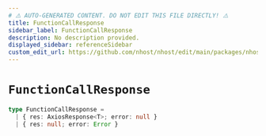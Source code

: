 ```yaml
---
# ⚠️ AUTO-GENERATED CONTENT. DO NOT EDIT THIS FILE DIRECTLY! ⚠️
title: FunctionCallResponse
sidebar_label: FunctionCallResponse
description: No description provided.
displayed_sidebar: referenceSidebar
custom_edit_url: https://github.com/nhost/nhost/edit/main/packages/nhost-js/src/utils/types.ts#L50
---
```


# `FunctionCallResponse`

```ts
type FunctionCallResponse =
  | { res: AxiosResponse<T>; error: null }
  | { res: null; error: Error }
```
